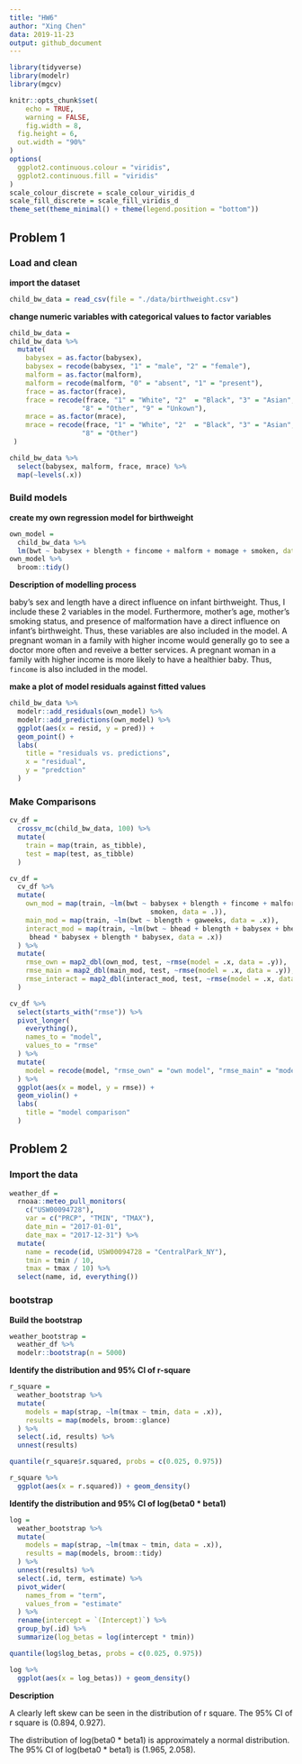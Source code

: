 ```yaml
---
title: "HW6"
author: "Xing Chen"
data: 2019-11-23
output: github_document
---
```


```r
library(tidyverse)
library(modelr)
library(mgcv)

knitr::opts_chunk$set(
	echo = TRUE,
	warning = FALSE,
	fig.width = 8, 
  fig.height = 6,
  out.width = "90%"
)
options(
  ggplot2.continuous.colour = "viridis",
  ggplot2.continuous.fill = "viridis"
)
scale_colour_discrete = scale_colour_viridis_d
scale_fill_discrete = scale_fill_viridis_d
theme_set(theme_minimal() + theme(legend.position = "bottom"))
```


## Problem 1

### Load and clean 

**import the dataset**

```r
child_bw_data = read_csv(file = "./data/birthweight.csv")
```

**change numeric variables with categorical values to factor variables**

```r
child_bw_data = 
child_bw_data %>% 
  mutate(
    babysex = as.factor(babysex),
    babysex = recode(babysex, "1" = "male", "2" = "female"),
    malform = as.factor(malform), 
    malform = recode(malform, "0" = "absent", "1" = "present"), 
    frace = as.factor(frace), 
    frace = recode(frace, "1" = "White", "2"  = "Black", "3" = "Asian", "4" = "Puerto Rican", 
                  "8" = "Other", "9" = "Unkown"), 
    mrace = as.factor(mrace), 
    mrace = recode(frace, "1" = "White", "2"  = "Black", "3" = "Asian", "4" = "Puerto Rican", 
                  "8" = "Other")
 )

child_bw_data %>% 
  select(babysex, malform, frace, mrace) %>% 
  map(~levels(.x))
```


### Build models

**create my own regression model for birthweight**

```r
own_model = 
  child_bw_data %>% 
  lm(bwt ~ babysex + blength + fincome + malform + momage + smoken, data = .)
own_model %>% 
  broom::tidy()
```

**Description of modelling process**

baby's sex and length have a direct influence on infant birthweight. Thus, I include these 2
variables in the model. Furthermore, mother's age, mother's smoking status, and presence of 
malformation have a direct influence on infant's birthweight. Thus, these variables are also 
included in the model. A pregnant woman in a family with higher income would generally go to 
see a doctor more often and reveive a better services. A pregnant woman in a family with 
higher income is more likely to have a healthier baby. Thus, `fincome` is also included in 
the model. 

**make a plot of model residuals against fitted values**

```r
child_bw_data %>% 
  modelr::add_residuals(own_model) %>% 
  modelr::add_predictions(own_model) %>%
  ggplot(aes(x = resid, y = pred)) + 
  geom_point() + 
  labs(
    title = "residuals vs. predictions",
    x = "residual",
    y = "predction"
  )
```


### Make Comparisons

```r
cv_df = 
  crossv_mc(child_bw_data, 100) %>% 
  mutate(
    train = map(train, as_tibble),
    test = map(test, as_tibble)
  )

cv_df = 
  cv_df %>% 
  mutate(
    own_mod = map(train, ~lm(bwt ~ babysex + blength + fincome + malform + momage + 
                                   smoken, data = .)),
    main_mod = map(train, ~lm(bwt ~ blength + gaweeks, data = .x)),
    interact_mod = map(train, ~lm(bwt ~ bhead + blength + babysex + bhead * blength + 
     bhead * babysex + blength * babysex, data = .x))
  ) %>% 
  mutate(
    rmse_own = map2_dbl(own_mod, test, ~rmse(model = .x, data = .y)), 
    rmse_main = map2_dbl(main_mod, test, ~rmse(model = .x, data = .y)),
    rmse_interact = map2_dbl(interact_mod, test, ~rmse(model = .x, data = .y))
  )

cv_df %>% 
  select(starts_with("rmse")) %>% 
  pivot_longer(
    everything(),
    names_to = "model",
    values_to = "rmse"
  ) %>% 
  mutate(
    model = recode(model, "rmse_own" = "own model", "rmse_main" = "model with only main effects", "rmse_interact" = "model with interactions")
  ) %>% 
  ggplot(aes(x = model, y = rmse)) + 
  geom_violin() + 
  labs(
    title = "model comparison"
  )
```


## Problem 2

### Import the data

```r
weather_df = 
  rnoaa::meteo_pull_monitors(
    c("USW00094728"),
    var = c("PRCP", "TMIN", "TMAX"), 
    date_min = "2017-01-01",
    date_max = "2017-12-31") %>%
  mutate(
    name = recode(id, USW00094728 = "CentralPark_NY"),
    tmin = tmin / 10,
    tmax = tmax / 10) %>%
  select(name, id, everything())
```

### bootstrap

**Build the bootstrap**

```r
weather_bootstrap = 
  weather_df %>% 
  modelr::bootstrap(n = 5000) 
```

**Identify the distribution and 95% CI of r-square**

```r
r_square = 
  weather_bootstrap %>% 
  mutate(
    models = map(strap, ~lm(tmax ~ tmin, data = .x)),
    results = map(models, broom::glance)
  ) %>% 
  select(.id, results) %>% 
  unnest(results) 

quantile(r_square$r.squared, probs = c(0.025, 0.975))

r_square %>% 
  ggplot(aes(x = r.squared)) + geom_density()


```

**Identify the distribution and 95% CI of log(beta0 * beta1)**

```r
log = 
  weather_bootstrap %>% 
  mutate(
    models = map(strap, ~lm(tmax ~ tmin, data = .x)),
    results = map(models, broom::tidy)
  ) %>% 
  unnest(results) %>% 
  select(.id, term, estimate) %>% 
  pivot_wider(
    names_from = "term",
    values_from = "estimate"
  ) %>% 
  rename(intercept = `(Intercept)`) %>% 
  group_by(.id) %>% 
  summarize(log_betas = log(intercept * tmin))

quantile(log$log_betas, probs = c(0.025, 0.975))

log %>% 
  ggplot(aes(x = log_betas)) + geom_density()
```


**Description**

A clearly left skew can be seen in the distribution of r square. The 95% CI of r square is 
(0.894, 0.927). 

The distribution of log(beta0 * beta1) is approximately a normal distribution. The 95% CI of 
log(beta0 * beta1) is (1.965, 2.058). 



